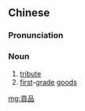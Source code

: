 {{also|贡品}}
==Chinese==
{{zh-forms|s=贡品}}

===Pronunciation===
{{zh-pron
|m=gòngpǐn
|c=gung3 ban2
|cat=n
}}

===Noun===
{{zh-noun}}

# [[tribute]] {{qualifier|payment made by one nation to another}}
# [[first]]-[[grade]] [[good]]s

[[mg:貢品]]